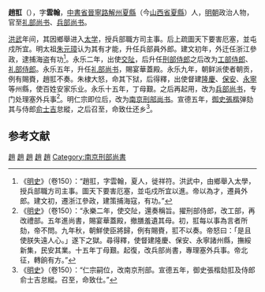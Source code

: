 '''趙羾'''（{{bd|1364年||1436年|catIdx=}}），字'''雲翰'''，[[中書省|中書省]][[晉寧路|晉寧路]][[解州|解州]][[夏縣|夏縣]]（今[[山西省|山西省]][[夏縣|夏縣]]）人，[[明朝|明朝]]政治人物，官至[[礼部尚书|礼部尚书]]、[[兵部尚书|兵部尚书]]。

[[洪武|洪武]]年间，其因鄉舉进入[[太学|太学]]，授兵部職方司主事。后上疏圖天下要害厄塞，並屯戍所宜。明太祖[[朱元璋|朱元璋]]认为其有才能，升任兵部員外郎。建文初年，外迁任浙江參政，逮捕海盗有功<ref>《[[明史|明史]]》（卷150）：“趙羾，字雲翰，夏人，徙祥符。洪武中，由鄉舉入太學，授兵部職方司主事。圖天下要害厄塞，並屯戍所宜以進。帝以為才，遷員外郎。建文初，遷浙江參政，建策捕海寇，有功。”</ref>。永乐二年，出使[[交阯|交阯]]，后升任[[刑部侍郎|刑部侍郎]]之后改为[[工部侍郎|工部侍郎]]、[[礼部侍郎|礼部侍郎]]。永乐五年，升任[[礼部尚书|礼部尚书]]，賜宴華蓋殿。永乐九年，朝鲜派使者朝贡，例有賜賚，趙羾不奏。朱棣大怒，命其下狱，后得釋，出使督建[[隆慶|隆慶]]、[[保安|保安]]、[[永寧|永寧]]等州縣，使百姓安家乐业。永乐十五年，丁母艱。之后再起用，改为[[兵部尚书|兵部尚书]]，专门处理塞外兵事<ref>《[[明史|明史]]》（卷150）：“永樂二年，使交阯，還奏稱旨。擢刑部侍郎，改工部，再改禮部。五年進尚書，賜宴華蓋殿，撤膳羞遺其母。初，羾每以事為言者所劾，帝不問。九年秋，朝鮮使臣將歸，例有賜賚，羾不以奏。帝怒曰：「是且使朕失遠人心。」遂下之獄。尋得釋，使督建隆慶、保安、永寧諸州縣，撫綏新集，民安其業。十五年丁母艱。起復，改兵部尚書，專理塞外兵事。帝北征，轉餉有方。”</ref>。明仁宗即位后，改为[[南京刑部尚书|南京刑部尚书]]。宣德五年，[[御史|御史]][[張楷|張楷]]弹劾其与侍郎[[俞士吉|俞士吉]]怠縱，之后召至，命致仕还乡<ref>《[[明史|明史]]》（卷150）：“仁宗嗣位，改南京刑部。宣德五年，御史張楷劾羾及侍郎俞士吉怠縱。召至，命致仕。”</ref>。

==参考文献==
{{wikisource|明史/卷150}}
{{Reflist}}

{{明朝人物小作品}}

[[Category:明朝工部侍郎|趙]]
[[Category:明朝刑部侍郎|趙]]
[[Category:明朝礼部侍郎|趙]]
[[Category:明朝礼部尚书|趙]]
[[Category:明朝兵部尚书|趙]]
[[Category:南京刑部尚書|Category:南京刑部尚書]]